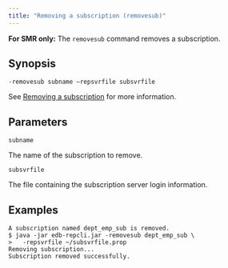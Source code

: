 ```yaml
---
title: "Removing a subscription (removesub)"
---
```


<div id="removing_subscription_cli" class="registered_link"></div>

**For SMR only:** The `removesub` command removes a subscription.

## Synopsis

`-removesub subname –repsvrfile subsvrfile`

See [Removing a subscription](../../05_smr_operation/05_managing_subscription/#removing-a-subscription) for more information.

## Parameters

`subname`

The name of the subscription to remove.

`subsvrfile`

The file containing the subscription server login information.

## Examples

```shell
A subscription named dept_emp_sub is removed.
$ java -jar edb-repcli.jar -removesub dept_emp_sub \
>   -repsvrfile ~/subsvrfile.prop
Removing subscription...
Subscription removed successfully.
```
